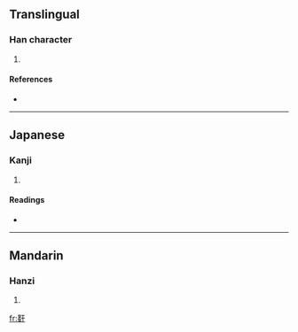 {{see|姦}}
==Translingual==

===Han character===
{{Han char|rn=38|rad=女|as=06|sn=9|four=|canj=女女一十 (VVMJ)}}

# {{defn|Han|sort=女06}}

====References====
* {{Han ref|kx=0260.120|dkj=06218|dj=0526.100|hdz=21048.080|uh=59E7|ud=23015}}

----

==Japanese==

===Kanji===
{{ja-kanji|grade=|rs=女06}}

# {{defn|Japanese}}

====Readings====
* {{ja-readings|on=[[かん]] (kan)|kun=[[かしましい]] (kashimashii)}}

----

==Mandarin==

===Hanzi===
{{cmn-hanzi|pin=[[jiān]] ([[jian1]])|wg=chien<sup>1</sup>}}

# {{defn|Mandarin}}

[[fr:姧]]